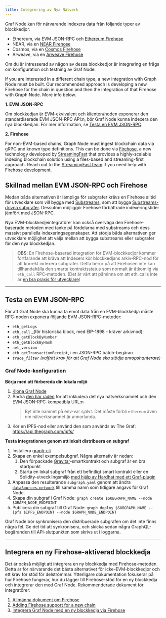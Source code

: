 ```yaml
---
title: Integrering av Nya Nätverk
---
```


Graf Node kan för närvarande indexera data från följande typer av blockkedjor:

-   Ethereum, via EVM JSON-RPC och [Ethereum Firehose](https://github.com/streamingfast/firehose-ethereum)
-   NEAR, via en [NEAR Firehose](https://github.com/streamingfast/near-firehose-indexer)
-   Cosmos, via en [Cosmos Firehose](https://github.com/graphprotocol/firehose-cosmos)
-   Arweave, via en [Arweave Firehose](https://github.com/graphprotocol/firehose-arweave)

Om du är intresserad av någon av dessa blockkedjor är integrering en fråga om konfiguration och testning av Graf Node.

If you are interested in a different chain type, a new integration with Graph Node must be built. Our recommended approach is developing a new Firehose for the chain in question and then the integration of that Firehose with Graph Node. More info below.

**1. EVM JSON-RPC**

Om blockkedjan är EVM-ekvivalent och klienten/noden exponerar den standardiserade EVM JSON-RPC API:n, bör Graf Node kunna indexera den nya blockkedjan. För mer information, se [Testa en EVM JSON-RPC](new-chain-integration#testing-an-evm-json-rpc).

**2. Firehose**

For non-EVM-based chains, Graph Node must ingest blockchain data via gRPC and known type definitions. This can be done via [Firehose](firehose/), a new technology developed by [StreamingFast](https://www.streamingfast.io/) that provides a highly-scalable indexing blockchain solution using a files-based and streaming-first approach. Reach out to the [StreamingFast team](mailto:integrations@streamingfast.io/) if you need help with Firehose development.

## Skillnad mellan EVM JSON-RPC och Firehose

Medan båda alternativen är lämpliga för subgrafer krävs en Firehose alltid för utvecklare som vill bygga med [Substreams](substreams/), som att bygga [Substreams-drivna subgrafer](cookbook/substreams-powered-subgraphs/). Dessutom möjliggör Firehose förbättrade indexeringstider jämfört med JSON-RPC.

Nya EVM-blockkedjeintegratörer kan också överväga den Firehose-baserade metoden med tanke på fördelarna med substreams och dess massivt parallella indexeringsegenskaper. Att stödja båda alternativen ger utvecklare möjlighet att välja mellan att bygga substreams eller subgrafer för den nya blockkedjan.

> **OBS**: En Firehose-baserad integration för EVM-blockkedjor kommer fortfarande att kräva att Indexers kör blockkedjans arkiv-RPC-nod för att korrekt indexera subgrafer. Detta beror på att Firehosen inte kan tillhandahålla den smarta kontraktsstatus som normalt är åtkomlig via `eth_call` RPC-metoden. (Det är värt att påminna om att eth_calls inte är [en bra praxis för utvecklare](https://thegraph.com/blog/improve-subgraph-performance-reduce-eth-calls/))

* * *

## Testa en EVM JSON-RPC

För att Graf Node ska kunna ta emot data från en EVM-blockkedja måste RPC-noden exponera följande EVM JSON-RPC-metoder:

-   `eth_getLogs`
-   `eth_call` \_(för historiska block, med EIP-1898 - kräver arkivnod):
-   `eth_getBlockByNumber`
-   `eth_getBlockByHash`
-   `net_version`
-   `eth_getTransactionReceipt`, i en JSON-RPC batch-begäran
-   _`trace_filter`_ _(valfritt krav för att Graf Node ska stödja anropshanterare)_

### Graf Node-konfiguration

**Börja med att förbereda din lokala miljö**

1.  [Klona Graf Node](https://github.com/graphprotocol/graph-node)
2.  Ändra [den här raden](https://github.com/graphprotocol/graph-node/blob/master/docker/docker-compose.yml#L22) för att inkludera det nya nätverksnamnet och den EVM JSON-RPC-kompatibla URL:n
    > Byt inte namnet på env-var självt. Det måste förbli `ethereum` även om nätverksnamnet är annorlunda.
3.  Kör en IPFS-nod eller använd den som används av The Graf: https://api.thegraph.com/ipfs/

**Testa integrationen genom att lokalt distribuera en subgraf**

1.  Installera [graph-cli](https://github.com/graphprotocol/graph-cli)
2.  Skapa en enkel exempelsubgraf. Några alternativ är nedan:
    1.  Den förpackade [Gravitar](https://github.com/graphprotocol/example-subgraph/tree/f89bdd4628efa4badae7367d4919b3f648083323)-smartkontrakt och subgraf är en bra startpunkt
    2.  Starta en lokal subgraf från ett befintligt smart kontrakt eller en Solidity-utvecklingsmiljö [med hjälp av Hardhat med ett Graf-plugin](https://github.com/graphprotocol/hardhat-graph)
3.  Anpassa den resulterande `subgraph.yaml` genom att ändra [`dataSources.network`](http://dataSources.network) till samma namn som tidigare angavs för Graf Node.
4.  Skapa din subgraf i Graf Node: `graph create $SUBGRAPH_NAME --node $GRAPH_NODE_ENDPOINT`
5.  Publicera din subgraf till Graf Node: `graph deploy $SUBGRAPH_NAME --ipfs $IPFS_ENDPOINT --node $GRAPH_NODE_ENDPOINT`

Graf Node bör synkronisera den distribuerade subgrafen om det inte finns några fel. Ge det tid att synkronisera, och skicka sedan några GraphQL-begäranden till API-slutpunkten som skrivs ut i loggarna.

* * *

## Integrera en ny Firehose-aktiverad blockkedja

Det är också möjligt att integrera en ny blockkedja med Firehose-metoden. Detta är för närvarande det bästa alternativet för icke-EVM-blockkedjor och ett krav för stöd för delströmmar. Ytterligare dokumentation fokuserar på hur Firehose fungerar, hur du lägger till Firehose-stöd för en ny blockkedja och integrerar den med Graf Node. Rekommenderade dokument för integratörer:

1.  [Allmänna dokument om Firehose](firehose/)
2.  [Adding Firehose support for a new chain](https://firehose.streamingfast.io/integrate-new-chains/integration-overview)
3.  [Integrera Graf Node med en ny blockkedja via Firehose](https://github.com/graphprotocol/graph-node/blob/master/docs/implementation/add-chain.md)
